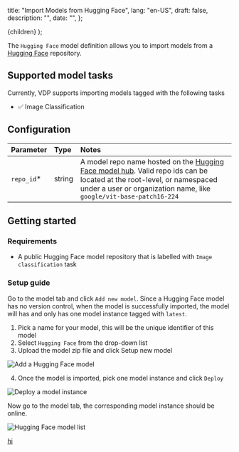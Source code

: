   title: "Import Models from Hugging Face",
  lang: "en-US",
  draft: false,
  description: "",
  date: "",
};

  <DocsLayout meta={meta}>{children}</DocsLayout>
);

The `Hugging Face` model definition allows you to import models from a [Hugging Face](https://github.com/) repository.

## Supported model tasks

Currently, VDP supports importing models tagged with the following tasks

- ✅ Image Classification

## Configuration

| Parameter   | Type   | Notes                                                                                                                                                                                                                         |
| :---------- | :----- | :---------------------------------------------------------------------------------------------------------------------------------------------------------------------------------------------------------------------------- |
| `repo_id`\* | string | A model repo name hosted on the [Hugging Face model hub](https://huggingface.co/models). Valid repo ids can be located at the root-level, or namespaced under a user or organization name, like `google/vit-base-patch16-224` |

## Getting started

### Requirements

- A public Hugging Face model repository that is labelled with `Image classification` task

### Setup guide

Go to the model tab and click `Add new model`. Since a Hugging Face model has no version control, when the model is successfully imported, the model will has and only has one model instance tagged with `latest`.

1. Pick a name for your model, this will be the unique identifier of this model
2. Select `Hugging Face` from the drop-down list
3. Upload the model zip file and click Setup new model

![Add a Hugging Face model](/docs-assets/hf-add-model.png)

4. Once the model is imported, pick one model instance and click `Deploy`

![Deploy a model instance](/docs-assets/hf-deploy-model-instance.png)

Now go to the model tab, the corresponding model instance should be online.

![Hugging Face model list](/docs-assets/hf-model-list.png)

[hi](ji)
